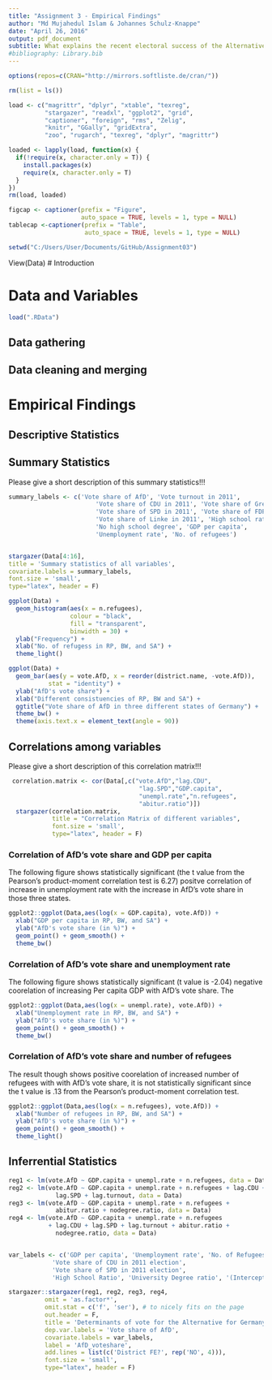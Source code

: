 ```yaml
---
title: "Assignment 3 - Empirical Findings"
author: "Md Mujahedul Islam & Johannes Schulz-Knappe"
date: "April 26, 2016"
output: pdf_document
subtitle: What explains the recent electoral success of the Alternative for Germany?
#bibliography: Library.bib
---
```



``` r
options(repos=c(CRAN="http://mirrors.softliste.de/cran/"))

rm(list = ls())

load <- c("magrittr", "dplyr", "xtable", "texreg", 
          "stargazer", "readxl", "ggplot2", "grid", 
          "captioner", "foreign", "rms", "Zelig", 
          "knitr", "GGally", "gridExtra", 
          "zoo", "rugarch", "texreg", "dplyr", "magrittr")

loaded <- lapply(load, function(x) {
  if(!require(x, character.only = T)) {
    install.packages(x)
    require(x, character.only = T)
  }
})
rm(load, loaded)

figcap <- captioner(prefix = "Figure", 
                    auto_space = TRUE, levels = 1, type = NULL)
tablecap <-captioner(prefix = "Table", 
                     auto_space = TRUE, levels = 1, type = NULL)

setwd("C:/Users/User/Documents/GitHub/Assignment03")
```


View(Data)
# Introduction

# Data and Variables
```r
load(".RData")
```

## Data gathering



## Data cleaning and merging

# Empirical Findings


## Descriptive Statistics
## Summary Statistics
Please give a short description of this summary statistics!!!
```r
summary_labels <- c('Vote share of AfD', 'Vote turnout in 2011', 
                        'Vote share of CDU in 2011', 'Vote share of Greens in 2011', 
                        'Vote share of SPD in 2011', 'Vote share of FDP in 2011', 
                        'Vote share of Linke in 2011', 'High school ratio', 
                        'No high school degree', 'GDP per capita', 
                        'Unemployment rate', 'No. of refugees')


stargazer(Data[4:16],
title = 'Summary statistics of all variables',
covariate.labels = summary_labels,
font.size = 'small',
type="latex", header = F)
```

```r
ggplot(Data) +
  geom_histogram(aes(x = n.refugees),
                 colour = "black",
                 fill = "transparent",
                 binwidth = 30) +
  ylab("Frequency") +
  xlab("No. of refugess in RP, BW, and SA") +
  theme_light()
```


```r
ggplot(Data) +
  geom_bar(aes(y = vote.AfD, x = reorder(district.name, -vote.AfD)), 
           stat = "identity") +
  ylab("AfD's vote share") +
  xlab("Different consistuencies of RP, BW and SA") +
  ggtitle("Vote share of AfD in three different states of Germany") +
  theme_bw() +
  theme(axis.text.x = element_text(angle = 90))
  ```





\pagebreak

## Correlations among variables

Please give a short description of this correlation matrix!!!


```r
 correlation.matrix <- cor(Data[,c("vote.AfD","lag.CDU",
                                    "lag.SPD","GDP.capita",
                                    "unempl.rate","n.refugees",
                                    "abitur.ratio")])
  stargazer(correlation.matrix, 
            title = "Correlation Matrix of different variables",
            font.size = 'small',
            type="latex", header = F)
```       
  

### Correlation of AfD's vote share and GDP per capita
The following figure shows statistically significant (the t value from the Pearson's product-moment correlation test is 6.27) positve correlation of increase in unemployment rate with the increase in AfD's vote share in those three states. 

``` r
ggplot2::ggplot(Data,aes(log(x = GDP.capita), vote.AfD)) + 
  xlab("GDP per capita in RP, BW, and SA") +
  ylab("AfD's vote share (in %)") +
  geom_point() + geom_smooth() + 
  theme_bw()
```


\pagebreak

### Correlation of AfD's vote share and unemployment rate
The following figure shows statistically significant (t value is -2.04) negative coorelation of increasing Per capita GDP with AfD's vote share. The 

``` r
ggplot2::ggplot(Data,aes(log(x = unempl.rate), vote.AfD)) + 
  xlab("Unemployment rate in RP, BW, and SA") +
  ylab("AfD's vote share (in %)") +
  geom_point() + geom_smooth() + 
  theme_bw()
```

\pagebreak

### Correlation of AfD's vote share and number of refugees

The result though shows positive coorelation of increased number of refugees with with AfD's vote share, it is not statistically significant since the t value is .13 from the Pearson's product-moment correlation test. 

``` r
ggplot2::ggplot(Data,aes(log(x = n.refugees), vote.AfD)) + 
  xlab("Number of refugees in RP, BW, and SA") +
  ylab("AfD's vote share (in %)") +
  geom_point() + geom_smooth() + 
  theme_light()
```





\pagebreak

## Inferrential Statistics

``` r
reg1 <- lm(vote.AfD ~ GDP.capita + unempl.rate + n.refugees, data = Data)
reg2 <- lm(vote.AfD ~ GDP.capita + unempl.rate + n.refugees + lag.CDU + 
             lag.SPD + lag.turnout, data = Data)
reg3 <- lm(vote.AfD ~ GDP.capita + unempl.rate + n.refugees + 
             abitur.ratio + nodegree.ratio, data = Data)
reg4 <- lm(vote.AfD ~ GDP.capita + unempl.rate + n.refugees 
           + lag.CDU + lag.SPD + lag.turnout + abitur.ratio + 
             nodegree.ratio, data = Data)


var_labels <- c('GDP per capita', 'Unemployment rate', 'No. of Refugees', 
            'Vote share of CDU in 2011 election',
            'Vote share of SPD in 2011 election',
            'High School Ratio', 'University Degree ratio', '(Intercept)')

stargazer::stargazer(reg1, reg2, reg3, reg4,
          omit = 'as.factor*', 
          omit.stat = c('f', 'ser'), # to nicely fits on the page
          out.header = F,
          title = 'Determinants of vote for the Alternative for Germany',
          dep.var.labels = 'Vote share of AfD',
          covariate.labels = var_labels,
          label = 'AfD_voteshare',
          add.lines = list(c('District FE?', rep('NO', 4))),
          font.size = 'small',
          type="latex", header = F)
```




